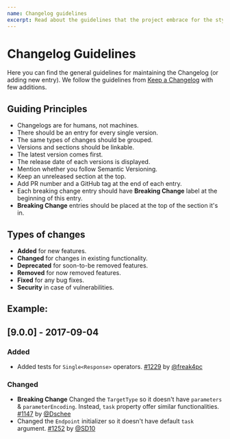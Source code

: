 ```yaml
---
name: Changelog guidelines
excerpt: Read about the guidelines that the project embrace for the style of the CHANGELOG file. Every user-facing change added to the project requires changes in this file that is useful for users to know what's coming with every new version of Tuist.
---
```


# Changelog Guidelines

Here you can find the general guidelines for maintaining the Changelog (or adding new entry). We follow the guidelines from [Keep a Changelog](http://keepachangelog.com/en/1.0.0/) with few additions.

## Guiding Principles

- Changelogs are for humans, not machines.
- There should be an entry for every single version.
- The same types of changes should be grouped.
- Versions and sections should be linkable.
- The latest version comes first.
- The release date of each versions is displayed.
- Mention whether you follow Semantic Versioning.
- Keep an unreleased section at the top.
- Add PR number and a GitHub tag at the end of each entry.
- Each breaking change entry should have **Breaking Change** label at the beginning of this entry.
- **Breaking Change** entries should be placed at the top of the section it's in.

## Types of changes

- **Added** for new features.
- **Changed** for changes in existing functionality.
- **Deprecated** for soon-to-be removed features.
- **Removed** for now removed features.
- **Fixed** for any bug fixes.
- **Security** in case of vulnerabilities.

## Example:

## [9.0.0] - 2017-09-04

### Added

- Added tests for `Single<Response>` operators. [#1229](https://github.com/Moya/Moya/pull/1229) by [@freak4pc](http://github.com/freak4pc)

### Changed

- **Breaking Change** Changed the `TargetType` so it doesn't have `parameters` & `parameterEncoding`. Instead, `task` property offer similar functionalities. [#1147](https://github.com/Moya/Moya/pull/1147) by [@Dschee](http://github.com/Dschee)
- Changed the `Endpoint` initializer so it doesn't have default `task` argument. [#1252](https://github.com/Moya/Moya/pull/1252) by [@SD10](http://github.com/SD10)
